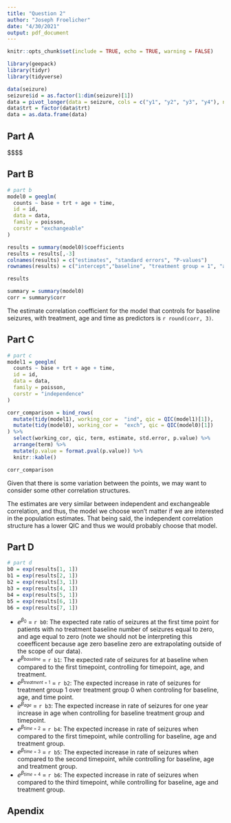 ```yaml
---
title: "Question 2"
author: "Joseph Froelicher"
date: "4/30/2021"
output: pdf_document
---
```


```r
knitr::opts_chunk$set(include = TRUE, echo = TRUE, warning = FALSE)

library(geepack)
library(tidyr)
library(tidyverse)

data(seizure)
seizure$id = as.factor(1:dim(seizure)[1])
data = pivot_longer(data = seizure, cols = c("y1", "y2", "y3", "y4"), names_to = "time", values_to = "counts")
data$trt = factor(data$trt)
data = as.data.frame(data)

```

## Part A
$$$$


## Part B
```r
# part b
model0 = geeglm(
  counts ~ base + trt + age + time,
  id = id,
  data = data,
  family = poisson,
  corstr = "exchangeable"
)

results = summary(model0)$coefficients
results = results[,-3]
colnames(results) = c("estimates", "standard errors", "P-values")
rownames(results) = c("intercept","baseline", "treatment group = 1", "age", "timepoint = 2", "timepoint = 3", "timepoint = 4")

results

summary = summary(model0)
corr = summary$corr

```
The estimate correlation coefficient for the model that controls for baseline seizures, with treatment, age and time as predictors is `r round(corr, 3)`.

## Part C
```r
# part c
model1 = geeglm(
  counts ~ base + trt + age + time,
  id = id,
  data = data,
  family = poisson,
  corstr = "independence"
)

corr_comparison = bind_rows(
  mutate(tidy(model1), working_cor =  "ind", qic = QIC(model1)[1]),
  mutate(tidy(model0), working_cor =  "exch", qic = QIC(model0)[1])
) %>%
  select(working_cor, qic, term, estimate, std.error, p.value) %>%
  arrange(term) %>%
  mutate(p.value = format.pval(p.value)) %>%
  knitr::kable()

corr_comparison

```
Given that there is some variation between the points, we may want to consider some other correlation structures. 

The estimates are very similar between independent and exchangeable correlation, and thus, the model we choose won't matter if we are interested in the population estimates. That being said, the independent correlation structure has a lower QIC and thus we would probably choose that model. 

## Part D
```r
# part d
b0 = exp(results[1, 1])
b1 = exp(results[2, 1])
b2 = exp(results[3, 1])
b3 = exp(results[4, 1])
b4 = exp(results[5, 1])
b5 = exp(results[6, 1])
b6 = exp(results[7, 1])

```

* $e^{\beta_0}$ = `r b0`: The expected rate ratio of seizures at the first time point for patients with no treatment baseline number of seizures equal to zero, and age equal to zero (note we should not be interpreting this coeefficent because age zero baseline zero are extrapolating outside of the scope of our data).
* $e^{\beta_{baseline}}$ = `r b1`: The expected rate of seizures for at baseline when compared to the first timepoint, controlling for timepoint, age, and treatment.
* $e^{\beta_{treatment = 1}}$ = `r b2`: The expected increase in rate of seizures for treatment group 1 over treatment group 0 when controling for baseline, age, and time point.
* $e^{\beta_{age}}$ = `r b3`: The expected increase in rate of seizures for one year increase in age when controlling for baseline treatment group and timepoint.
* $e^{\beta_{time = 2}}$ = `r b4`: The expected increase in rate of seizures when compared to the first timepoint, while controlling for baseline, age and treatment group.
* $e^{\beta_{time = 3}}$ = `r b5`: The expected increase in rate of seizures when compared to the second timepoint, while controlling for baseline, age and treatment group.
* $e^{\beta_{time = 4}}$ = `r b6`: The expected increase in rate of seizures when compared to the third timepoint, while controlling for baseline, age and treatment group.

\newpage

## Apendix
```r
```
